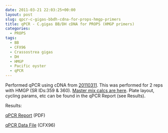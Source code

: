 ```yaml
---
date: 2011-03-21 22:03:25+00:00
layout: post
slug: qpcr-c-gigas-bbdh-cdna-for-props-hmgp-primers
title: qPCR - C.gigas BB/DH cDNA for PROPS (HMGP primers)
categories:
  - PROPS
tags:
  - BB
  - CFX96
  - Crassostrea gigas
  - DH
  - HMGP
  - Pacific oyster
  - qPCR
---
```


Performed qPCR using cDNA from [20110311](/Sam%27s+Working+Notebook+Jan+2011+-+March+2011#sjw20110311). This was performed for 2 reps with HMGP (SR IDs:359 & 360). [Master mix calcs are here](https://eagle.fish.washington.edu/Arabidopsis/Notebook%20Workup%20Files/20110321-01.jpg). Plate layout, cycling params, etc can be found in the qPCR Report (see Results).

Results:

[qPCR Report](https://eagle.fish.washington.edu/Arabidopsis/qPCR/Roberts%20Lab_2011-03-21%2011-15-44_CC009827.pdf) (PDF)

[qPCR Data File](https://eagle.fish.washington.edu/Arabidopsis/qPCR/Roberts%20Lab_2011-03-21%2011-15-44_CC009827.pcrd) (CFX96)
